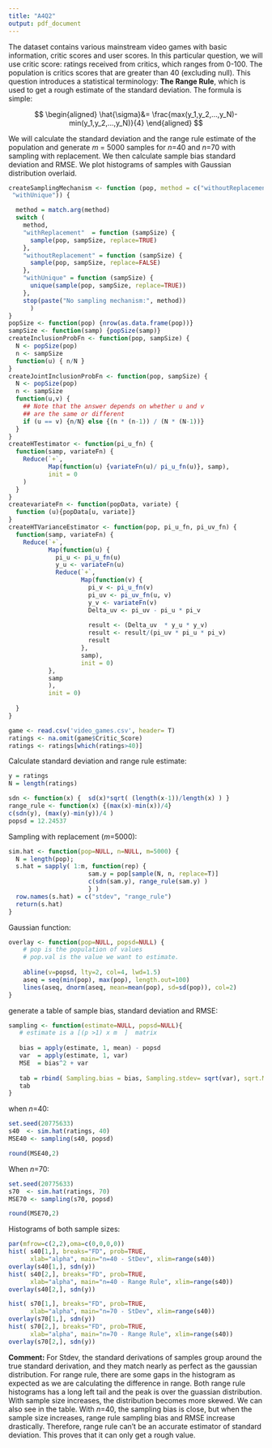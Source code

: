 ```yaml
---
title: "A4Q2"
output: pdf_document
---
```


The dataset contains various mainstream video games with basic information, critic scores and user scores. In this particular question, we will use critic score: ratings received from critics, which ranges from 0-100. The population is critics scores that are greater than 40 (excluding null). This question introduces a statistical terminology: **The Range Rule**, which is used to get a rough estimate of the standard deviation. The formula is simple:

$$
\begin{aligned}
\hat{\sigma}&= \frac{max(y_1,y_2,...,y_N)-min(y_1,y_2,...,y_N)}{4}
\end{aligned}
$$

We will calculate the standard deviation and the range rule estimate of the population and generate $m$ = 5000 samples for $n$=40 and $n$=70 with sampling with replacement. We then calculate sample bias standard deviation and RMSE. We plot histograms of samples with Gaussian distribution overlaid.

```r
createSamplingMechanism <- function (pop, method = c("withoutReplacement","withReplacement", 
 "withUnique")) {

  method = match.arg(method)
  switch (
    method,
    "withReplacement"  = function (sampSize) {
      sample(pop, sampSize, replace=TRUE)
    },
    "withoutReplacement" = function (sampSize) {
      sample(pop, sampSize, replace=FALSE)
    },
    "withUnique" = function (sampSize) {
      unique(sample(pop, sampSize, replace=TRUE))
    },
    stop(paste("No sampling mechanism:", method))
      )
}
popSize <- function(pop) {nrow(as.data.frame(pop))}
sampSize <- function(samp) {popSize(samp)}
createInclusionProbFn <- function(pop, sampSize) {
  N <- popSize(pop)
  n <- sampSize
  function(u) { n/N }
}
createJointInclusionProbFn <- function(pop, sampSize) {
  N <- popSize(pop)
  n <- sampSize
  function(u,v) { 
    ## Note that the answer depends on whether u and v
    ## are the same or different
    if (u == v) {n/N} else {(n * (n-1)) / (N * (N-1))}
  }
}
createHTestimator <- function(pi_u_fn) {
  function(samp, variateFn) {
    Reduce(`+`, 
           Map(function(u) {variateFn(u)/ pi_u_fn(u)}, samp),
           init = 0
    )
  }
}
createvariateFn <- function(popData, variate) {
  function (u){popData[u, variate]}
}
createHTVarianceEstimator <- function(pop, pi_u_fn, pi_uv_fn) {
  function(samp, variateFn) {
    Reduce(`+`,
           Map(function(u) {
             pi_u <- pi_u_fn(u)
             y_u <- variateFn(u)
             Reduce(`+`, 
                    Map(function(v) {
                      pi_v <- pi_u_fn(v)
                      pi_uv <- pi_uv_fn(u, v)
                      y_v <- variateFn(v)
                      Delta_uv <- pi_uv - pi_u * pi_v
                      
                      result <- (Delta_uv  * y_u * y_v) 
                      result <- result/(pi_uv * pi_u * pi_v)
                      result
                    }, 
                    samp),
                    init = 0) 
           },
           samp
           ),
           init = 0)
    
  }
}
```



```r
game <- read.csv('video_games.csv', header= T)
ratings <- na.omit(game$Critic_Score)
ratings <- ratings[which(ratings>40)]
```

Calculate standard deviation and range rule estimate:

```r
y = ratings
N = length(ratings)

sdn <- function(x) {  sd(x)*sqrt( (length(x-1))/length(x) ) }
range_rule <- function(x) {(max(x)-min(x))/4}
c(sdn(y), (max(y)-min(y))/4 )
popsd = 12.24537
```

Sampling with replacement ($m$=5000):

```r
sim.hat <- function(pop=NULL, n=NULL, m=5000) {
  N = length(pop);  
  s.hat = sapply( 1:m, function(rep) {
                      sam.y = pop[sample(N, n, replace=T)]
                      c(sdn(sam.y), range_rule(sam.y) )
                      } )
  row.names(s.hat) = c("stdev", "range_rule")
  return(s.hat)
}
```

Gaussian function:

```r
overlay <- function(pop=NULL, popsd=NULL) {
    # pop is the population of values
    # pop.val is the value we want to estimate.
  
    abline(v=popsd, lty=2, col=4, lwd=1.5)
    aseq = seq(min(pop), max(pop), length.out=100)
    lines(aseq, dnorm(aseq, mean=mean(pop), sd=sd(pop)), col=2)
}
```

generate a table of sample bias, standard deviation and RMSE:

```r
sampling <- function(estimate=NULL, popsd=NULL){
   # estimate is a [(p >1) x m  ]  matrix
  
   bias = apply(estimate, 1, mean) - popsd
   var  = apply(estimate, 1, var)
   MSE  = bias^2 + var 
  
   tab = rbind( Sampling.bias = bias, Sampling.stdev= sqrt(var), sqrt.MSE=sqrt(MSE) )
   tab
}
```

when $n$=40:

```r
set.seed(20775633)
s40  <- sim.hat(ratings, 40)
MSE40 <- sampling(s40, popsd)

round(MSE40,2)
```

When $n$=70:

```r
set.seed(20775633)
s70  <- sim.hat(ratings, 70)
MSE70 <- sampling(s70, popsd)

round(MSE70,2)
```

Histograms of both sample sizes:

```r
par(mfrow=c(2,2),oma=c(0,0,0,0))
hist( s40[1,], breaks="FD", prob=TRUE, 
      xlab="alpha", main="n=40 - StDev", xlim=range(s40))
overlay(s40[1,], sdn(y))
hist( s40[2,], breaks="FD", prob=TRUE, 
      xlab="alpha", main="n=40 - Range Rule", xlim=range(s40))
overlay(s40[2,], sdn(y))

hist( s70[1,], breaks="FD", prob=TRUE, 
      xlab="alpha", main="n=70 - StDev", xlim=range(s40))
overlay(s70[1,], sdn(y))
hist( s70[2,], breaks="FD", prob=TRUE, 
      xlab="alpha", main="n=70 - Range Rule", xlim=range(s40))
overlay(s70[2,], sdn(y))
```

**Comment:** For Stdev, the standard derivations of samples group around the true standard derivation, and they match nearly as perfect as the gaussian distribution. For range rule, there are some gaps in the histogram as expected as we are calculating the difference in range. Both range rule histograms has a long left tail and the peak is over the guassian distribution. With sample size increases, the distribution becomes more skewed. We can also see in the table. With $n$=40, the sampling bias is close, but when the sample size increases, range rule sampling bias and RMSE increase drastically. Therefore, range rule can't be an accurate estimator of standard deviation. This proves that it can only get a rough value.


